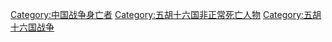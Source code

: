 [[Category:中国战争身亡者|Category:中国战争身亡者]]
[[Category:五胡十六国非正常死亡人物|Category:五胡十六国非正常死亡人物]]
[[Category:五胡十六国战争|Category:五胡十六国战争]]